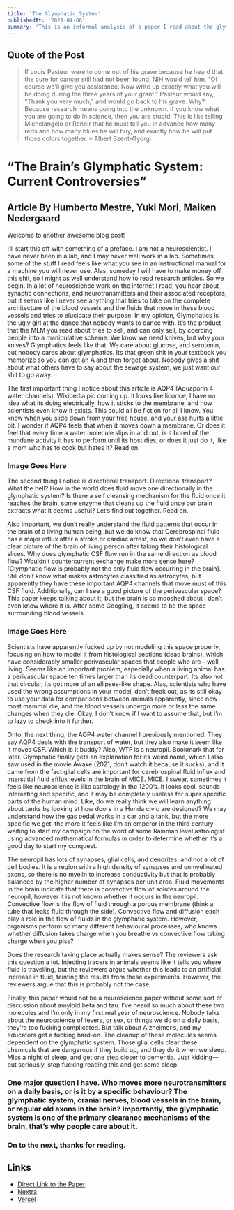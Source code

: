 ```yaml
---
title: 'The Glymphatic System'
publishedAt: '2021-04-06'
summary: 'This is an informal analysis of a paper I read about the glymphatic system.'
---
```


## Quote of the Post

> If Louis Pasteur were to come out of his grave because he heard that the cure for cancer still had not been found, NIH would tell him, “Of course we'll give you assistance. Now write up exactly what you will be doing during the three years of your grant.” Pasteur would say, “Thank you very much,” and would go back to his grave. Why? Because research means going into the unknown. If you know what you are going to do in science, then you are stupid! This is like telling Michelangelo or Renoir that he must tell you in advance how many reds and how many blues he will buy, and exactly how he will put those colors together. – Albert Szent-Gyorgi

# “The Brain’s Glymphatic System: Current Controversies”

## Article By Humberto Mestre, Yuki Mori, Maiken Nedergaard 

Welcome to another awesome blog post!

I’ll start this off with something of a preface. I am not a neuroscientist. I have never been in a lab, and I may never well work in a lab. Sometimes, some of the stuff I read feels like what you see in an instructional manual for a machine you will never use. Alas, someday I will have to make money off this shit, so I might as well understand how to read research articles. So we begin. In a lot of neuroscience work on the internet I read, you hear about synaptic connections, and neurotransmitters and their associated receptors, but it seems like I never see anything that tries to take on the complete architecture of the blood vessels and the fluids that move in these blood vessels and tries to elucidate their purpose. In my opinion, Glymphatics is the ugly girl at the dance that nobody wants to dance with. It’s the product that the MLM you read about tries to sell, and can only sell, by coercing people into a manipulative scheme. We know we need knives, but why your knives? Glymphatics feels like that. We care about glucose, and serotonin, but nobody cares about glymphatics. Its that green shit in your textbook you memorize so you can get an A and then forget about. Nobody gives a shit about what others have to say about the sewage system, we just want our shit to go away.

The first important thing I notice about this article is AQP4 (Aquaporin 4 water channels). Wikipedia pic coming up. It looks like licorice, I have no idea what its doing electrically, how it sticks to the membrane, and how scientists even know it exists. This could all be fiction for all I know. You know when you slide down from your tree house, and your ass hurts a little bit. I wonder if AQP4 feels that when it moves down a membrane. Or does it feel that every time a water molecule slips in and out, is it bored of the mundane activity it has to perform until its host dies, or does it just do it, like a mom who has to cook but hates it? Read on.

### Image Goes Here

The second thing I notice is directional transport. Directional transport? What the hell? How in the world does fluid move one directionally in the glymphatic system? Is there a self cleansing mechanism for the fluid once it reaches the brain, some enzyme that cleans up the fluid once our brain extracts what it deems useful? Let’s find out together. Read on. 

Also important, we don’t really understand the fluid patterns that occur in the brain of a living human being, but we do know that Cerebrospinal fluid has a major influx after a stroke or cardiac arrest, so we don’t even have a clear picture of the brain of living person after taking their histological slices. 
Why does glymphatic CSF flow run in the same direction as blood flow? Wouldn’t countercurrent exchange make more sense here? [Glymphatic flow is probably not the only fluid flow occurring in the brain]. Still don’t know what makes astrocytes classified as astrocytes, but apparently they have these important AQP4 channels that move must of this CSF fluid. 
Additionally, can I see a good picture of the perivascular space? This paper keeps talking about it, but the brain is so mooshed about I don’t even know where it is. After some Googling, it seems to be the space surrounding blood vessels.

### Image Goes Here

Scientists have apparently fucked up by not modeling this space properly, focusing on how to model it from histological sections (dead brains), which have considerably smaller perivascular spaces that people who are—well living. Seems like an important problem, especially when a living animal has a perivascular space ten times larger than its dead counterpart. Its also not that circular, its got more of an ellipses-like shape. Alas, scientists who have used the wrong assumptions in your model, don’t freak out, as its still okay to use your data for comparisons between animals apparently, since now most mammal die, and the blood vessels undergo more or less the same changes when they die. Okay, I don’t know if I want to assume that, but I’m to lazy to check into it further.

Onto, the next thing, the AQP4 water channel I previously mentioned. They say AQP4 deals with the transport of water, but they also make it seem like it moves CSF. Which is it buddy? Also, WTF is a neuropil. Bookmark that for later. Glymphatic finally gets an explanation for its weird name, which I also saw used in the movie Awake (2021, don’t watch it because it sucks), and it came from the fact glial cells are important for cerebrospinal fluid influx and interstitial fluid efflux levels in the brain of MICE. MICE. I swear, sometimes it feels like neuroscience is like astrology in the 1200’s. It looks cool, sounds interesting and specific, and it may be completely useless for super specific parts of the human mind. Like, do we really think we will learn anything about tanks by looking at how doors in a Honda civic are designed? We may understand how the gas pedal works in a car and a tank, but the more specific we get, the more it feels like I’m an emperor in the third century waiting to start my campaign on the word of some Rainman level astrologist using advanced mathematical formulas in order to determine whether it’s a good day to start my conquest.

The neuropil has lots of synapses, glial cells, and dendrites, and not a lot of cell bodies. It is a region with a high density of synapses and unmyelinated axons, so there is no myelin to increase conductivity but that is probably balanced by the higher number of synapses per unit area. Fluid movements in the brain indicate that there is convective flow of solutes around the neuropil, however it is not known whether it occurs in the neuropil. Convective flow is the flow of fluid through a porous membrane (think a tube that leaks fluid through the side). Convective flow and diffusion each play a role in the flow of fluids in the glymphatic system. However, organisms perform so many different behavioural processes, who knows whether diffusion takes charge when you breathe vs convective flow taking charge when you piss?

Does the research taking place actually makes sense? The reviewers ask this question a lot. Injecting tracers in animals seems like it tells you where fluid is travelling, but the reviewers argue whether this leads to an artificial increase in fluid, tainting the results from these experiments. However, the reviewers argue that this is probably not the case. 

Finally, this paper would not be a neuroscience paper without some sort of discussion about amyloid beta and tau. I’ve heard so much about these two molecules and I’m only in my first real year of neuroscience. Nobody talks about the neuroscience of fevers, or sex, or things we do on a daily basis, they’re too fucking complicated. But talk about Alzheimer’s, and my educators get a fucking hard-on. The cleanup of these molecules seems dependent on the glymphatic system. Those glial cells clear these chemicals that are dangerous if they build up, and they do it when we sleep. Miss a night of sleep, and get one step closer to dementia. Just kidding—but seriously, stop fucking reading this and get some sleep.

### One major question I have. Who moves more neurotransmitters on a daily basis, or is it by a specific behaviour? The glymphatic system, cranial nerves, blood vessels in the brain, or regular old axons in the brain? Importantly, the glymphatic system is one of the primary clearance mechanisms of the brain, that’s why people care about it.

### On to the next, thanks for reading. 

## Links

- [Direct Link to the Paper](https://doi.org/10.1016/j.tins.2020.04.003)
- [Nextra](https://nextra.vercel.app/)
- [Vercel](http://vercel.com)

